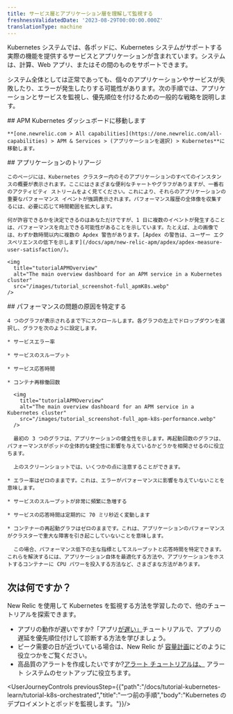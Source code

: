 ```yaml
---
title: サービス層とアプリケーション層を理解して監視する
freshnessValidatedDate: '2023-08-29T00:00:00.000Z'
translationType: machine
---
```


Kubernetes システムでは、各ポッドに、Kubernetes システムがサポートする実際の機能を提供するサービスとアプリケーションが含まれています。システムは、計算、Web アプリ、またはその間のものをサポートできます。

システム全体としては正常であっても、個々のアプリケーションやサービスが失敗したり、エラーが発生したりする可能性があります。次の手順では、アプリケーションとサービスを監視し、優先順位を付けるための一般的な戦略を説明します。

<Steps>
  <Step>
    ## APM Kubernetes ダッシュボードに移動します

    **[one.newrelic.com > All capabilities](https://one.newrelic.com/all-capabilities) > APM & Services > (アプリケーションを選択) > Kubernetes**に移動します。
  </Step>

  <Step>
    ## アプリケーションのトリアージ

    このページには、Kubernetes クラスター内のそのアプリケーションのすべてのインスタンスの概要が表示されます。ここにはさまざまな便利なチャートやグラフがありますが、一番右のアクティビティ ストリームをよく見てください。これにより、それらのアプリケーションの重要なパフォーマンス イベントが強調表示されます。パフォーマンス履歴の全体像を収集するには、必要に応じて時間範囲を拡大します。

    何が許容できるかを決定できるのはあなただけですが、1 日に複数のイベントが発生することは、パフォーマンスを向上できる可能性があることを示しています。たとえば、上の画像では、わずか数時間以内に複数の Apdex 警告があります。[Apdex の警告は、ユーザー エクスペリエンスの低下を示します](/docs/apm/new-relic-apm/apdex/apdex-measure-user-satisfaction/)。

    <img
      title="tutorialAPMOverview"
      alt="The main overview dashboard for an APM service in a Kubernetes cluster"
      src="/images/tutorial_screenshot-full_apmK8s.webp"
    />
  </Step>

  <Step>
    ## パフォーマンスの問題の原因を特定する

    4 つのグラフが表示されるまで下にスクロールします。各グラフの左上でドロップダウンを選択し、グラフを次のように設定します。

    * サービスエラー率

    * サービスのスループット

    * サービス応答時間

    * コンテナ再稼働回数

      <img
        title="tutorialAPMOverview"
        alt="The main overview dashboard for an APM service in a Kubernetes cluster"
        src="/images/tutorial_screenshot-full_apm-k8s-performance.webp"
      />

      最初の 3 つのグラフは、アプリケーションの健全性を示します。再起動回数のグラフは、パフォーマンスがポッドの全体的な健全性に影響を与えているかどうかを相関させるのに役立ちます。

      上のスクリーンショットでは、いくつかの点に注意することができます。

    * エラー率はゼロのままです。これは、エラーがパフォーマンスに影響を与えていないことを意味します。

    * サービスのスループットが非常に頻繁に急増する

    * サービスの応答時間は定期的に 70 ミリ秒近く変動します

    * コンテナーの再起動グラフはゼロのままです。これは、アプリケーションのパフォーマンスがクラスターで重大な障害を引き起こしていないことを意味します。

      この場合、パフォーマンス低下の主な指標としてスループットと応答時間を特定できます。これらを解決するには、アプリケーション自体を最適化する方法や、アプリケーションをホストするコンテナーに CPU パワーを投入する方法など、さまざまな方法があります。
  </Step>
</Steps>

## 次は何ですか？

New Relic を使用して Kubernetes を監視する方法を学習したので、他のチュートリアルを探索できます。

* アプリの動作が遅いですか?「アプリ[が遅い」](/docs/tutorial-app-slow/root-causes)チュートリアルで、アプリの遅延を優先順位付けして診断する方法を学びましょう。
* ピーク需要の日が近づいている場合は、New Relic が [容量計画](/docs/tutorial-peak-demand/get-started)にどのように役立つかをご覧ください。
* 高品質のアラートを作成したいですか?[アラート チュートリアルは、](/docs/tutorial-create-alerts/create-new-relic-alerts/) アラート システムのセットアップに役立ちます。

<UserJourneyControls previousStep={{"path":"/docs/tutorial-kubernetes-learn/tutorial-k8s-orchestrated","title":"一つ前の手順","body":"Kubernetes のデプロイメントとポッドを監視します。"}}/>
